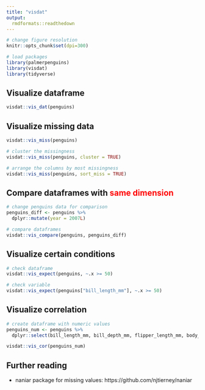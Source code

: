 ```yaml
---
title: "visdat"
output: 
  rmdformats::readthedown 
---
```


```r
# change figure resolution
knitr::opts_chunk$set(dpi=300)

# load packages
library(palmerpenguins)
library(visdat)
library(tidyverse)
```

## Visualize dataframe

```r
visdat::vis_dat(penguins)
```

## Visualize missing data
```r
visdat::vis_miss(penguins)

# cluster the missingness
visdat::vis_miss(penguins, cluster = TRUE)

# arrange the columns by most missingness
visdat::vis_miss(penguins, sort_miss = TRUE)
```

## Compare dataframes with <span style="color: red;">same dimension</span>
```r
# change penguins data for comparison
penguins_diff <- penguins %>%
  dplyr::mutate(year = 2007L)

# compare dataframes
visdat::vis_compare(penguins, penguins_diff)
```

## Visualize certain conditions
```r
# check dataframe
visdat::vis_expect(penguins, ~.x >= 50)

# check variable
visdat::vis_expect(penguins["bill_length_mm"], ~.x >= 50)
```

## Visualize correlation
```r
# create dataframe with numeric values
penguins_num <- penguins %>% 
  dplyr::select(bill_length_mm, bill_depth_mm, flipper_length_mm, body_mass_g)

visdat::vis_cor(penguins_num)
```

## Further reading
- naniar package for missing values: https://github.com/njtierney/naniar